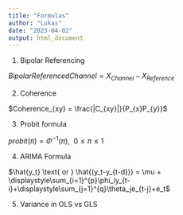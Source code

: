 ---
title: "Formulas"
author: "Lukas"
date: "2023-04-02"
output: html_document
---

1. Bipolar Referencing

$Bipolar Referenced Channel =  X_{Channel} - X_{Reference}$

2. Coherence

$Coherence_{xy} = \frac{|C_{xy}|}{P_{x}P_{y}}$

3. Probit formula

$probit(\pi) = \Phi^{-1}(\pi), \ \ 0 \leq\pi\leq1$

4. ARIMA Formula

$\hat{y_t} \text{ or } \hat{(y_t-y_{t-d})} = \mu + \displaystyle\sum_{i=1}^{p}\phi_iy_{t-i}+\displaystyle\sum_{j=1}^{q}\theta_je_{t-j}+e_t$

5. Variance in OLS vs GLS

\begin{align*} 
OLS: V(y) = \sigma^2I  \\
GLS: V(y) = \sigma^2\Omega \\
\end{align*} 



